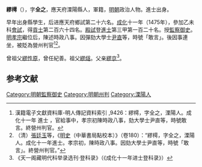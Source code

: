 '''繆樗'''（{{bd|1445年||？}}），字'''全之'''，應天府溧陽縣人，軍籍，[[明朝|明朝]]政治人物。進士出身。

早年出身縣學生，后进應天府鄉試第二十六名。[[成化|成化]]十一年（1475年），參加乙未科[[會試|會試]]，得[[貢士|貢士]]第二百六十四名。[[殿試|殿試]]登[[進士|進士]]第三甲第一百二十名。授[[監察御史|監察御史]]。[[明孝宗|明孝宗]]繼位后，陳述時政八事。因彈劾大學士[[尹直|尹直]]等，時號「敢言」。後因事連坐，被貶為營州判官<ref>漢籍電子文獻資料庫-明人傳記資料索引 ,9426：繆樗，字全之，溧陽人。成化十一年 進士 ，官給事中，孝宗初陳時政八事，劾大學士尹直等，時號敢言。終營州判官。	</ref><ref>（清）[[張廷玉|張廷玉]]等，《[[明史|明史]]（中華書局點校本）》（卷180）：“繆樗，字全之，溧陽人。成化十一年進士。孝宗初，陳時政八事。因劾大學士尹直等，時號「敢言」。終營州判官。”</ref>。

曾祖父[[繆性原|繆性原]]，曾任紀善。祖父[[繆燧|繆燧]]。父亲[[繆京|繆京]]<ref>《天一阁藏明代科举录选刊·登科录》（《成化十一年进士登科录》）</ref>。

==参考文献==
{{wikisource|明史/卷180}}
{{Reflist}}
{{明朝人物小作品}}
{{成化十一年乙未科殿試金榜}}

{{DEFAULTSORT:Miao繆}}
[[Category:明朝監察御史|Category:明朝監察御史]]
[[Category:明朝州判|Category:明朝州判]]
[[Category:溧陽人|Category:溧陽人]]